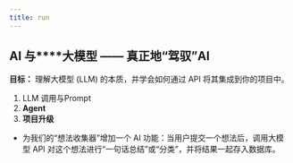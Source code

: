 ```yaml
---
title: run
---
```


## **AI** **与****大模型** **—— 真正地“驾驭”AI**

**目标：** 理解大模型 (LLM) 的本质，并学会如何通过 API 将其集成到你的项目中。

1. LLM 调用与Prompt
2. **Agent**
3. **项目升级**

- 为我们的“想法收集器”增加一个 AI 功能：当用户提交一个想法后，调用大模型 API 对这个想法进行“一句话总结”或“分类”，并将结果一起存入数据库。